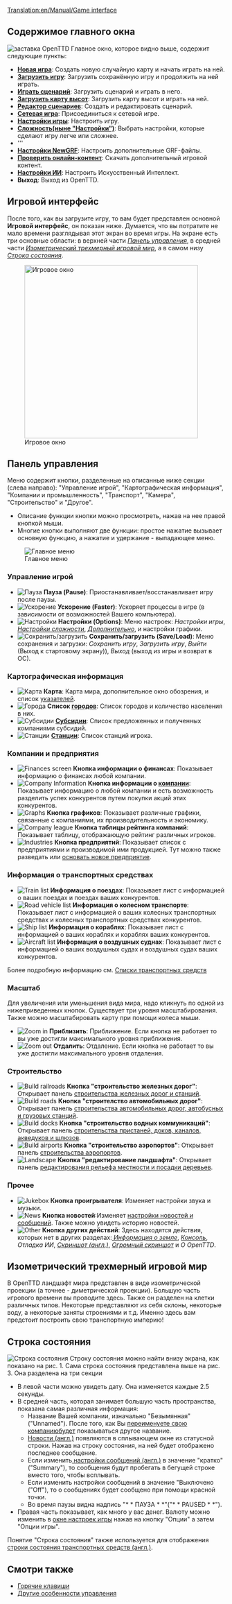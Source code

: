 [[Translation:en/Manual/Game interface]]
{{ru/Необходимо сделать|поправить ссылки после перевода соответствующих страниц}}
{{ru/Manual/Оглавление}}
==Содержимое главного окна==
[[File:ru/Manual/Intro screen.png|frame|center|заставка OpenTTD]]
Главное окно, которое видно выше, содержит следующие пункты:
* '''[[ru/Manual/Новая игра|Новая игра]]''': Создать новую случайную карту и начать играть на ней.
* '''[[ru/Archive/Manual/Сохранение игры|Загрузить игру]]''': Загрузить сохранённую игру и продолжить на ней играть.
* '''[[ru/Archive/Manual/Сценарий|Играть сценарий]]''': Загрузить сценарий и играть в него.
* '''[[ru/Manual/Карта высот|Загрузить карту высот]]''': Загрузить карту высот и играть на ней.
* '''[[ru/Manual/Редактор сценариев|Редактор сценариев]]''': Создать и редактировать сценарий.
* '''[[ru/Manual/Сетевая игра|Сетевая игра]]''': Присоединиться к сетевой игре.
* '''[[ru/Manual/Окно настроек игры|Настройки игры]]''': Настроить игру.
* '''[[ru/Archive/Manual/Settings/Сложность|Сложность(ныне "Настройки")]]''': Выбрать настройки, которые сделают игру легче или сложнее.
* '''
* '''[[ru/Manual/Настройки NewGRF|Настройки NewGRF]]''': Настроить дополнительные GRF-файлы.
* '''[[ru/Manual/Онлайн-контент|Проверить онлайн-контент]]''': Скачать дополнительный игровой контент.
* '''[[ru/Manual/Настройки ИИ|Настройки ИИ]]''': Настроить Искусственный Интеллект.
* '''Выход''': Выход из OpenTTD.

==Игровой интерфейс==
После того, как вы загрузите игру, то вам будет представлен основной '''Игровой интерфейс''', он показан ниже. Думается, что вы потратите не мало времени разглядывая этот экран во время игры. На экране есть три основные области: в верхней части ''[[#panel-upravleniia|Панель управления]]'', в средней части ''[[#izometricheskii-trekhmernyi-igrovoi-mir|Изометрический трехмерный игровой мир]]'', а в самом низу ''[[#stroka-sostoianiia|Строка состояния]]''.

[[File:en/Manual/Interface.png|thumb|none|400px|Игровое окно]]

==Панель управления==
Меню содержит кнопки, разделенные на описанные ниже секции (слева направо): "Управление игрой", "Картографическая информация", "Компании и промышленность", "Транспорт", "Камера", "Строительство" и "Другое".
* Описание функции кнопки можно просмотреть, нажав на нее правой кнопкой мыши.  
* Многие кнопки выполняют две функции: простое нажатие вызывает основную функцию, а нажатие и удержание - выпадающее меню.
[[File:en/Manual/Menu bar.png|none|frame|Главное меню]]

===Управление игрой===
*[[File:en/Manual/Manual html m7fd3f2df.png|Пауза]] '''Пауза (Pause)''': Приостанавливает/восстанавливает игру после паузы.
*[[File:en/Manual/Manual html m56d46b8f.png|Ускорение]] '''Ускорение (Faster)''': Ускоряет процессы в игре (в зависимости от возможностей Вашего компьютера).
*[[File:en/Manual/Manual html md7ebe52.png|Настройки]] '''Настройки (Options)''': Меню настроек: ''Настройки игры'', ''[[ru/Archive/Manual/Settings/Сложность|Настройки сложности]]'', ''[[ru/Archive/Manual/Settings/Расширенные настройки|Дополнительно]]'', и настройки графики.
*[[File:en/Manual/Manual html m3ad9dba5.png|Сохранить/загрузить]] '''Сохранить/загрузить (Save/Load)''': Меню сохранения и загрузки: ''Сохранить игру'', ''Загрузить игру'', ''Выйти'' (Выход к стартовому экрану)), ''Выход'' (выход из игры и возврат в ОС).

===Картографическая информация===
*[[File:en/Manual/Manual html m6cb2b7aa.png|Карта]] '''Карта''': Карта мира, дополнительное окно обозрения, и список [[en/Archive/Manual/Signs|указателей]].
*[[File:en/Manual/Manual html m58c015ad.png|Города]] '''Список [[ru/Manual/Город|городов]]''': Список городов и количество населения в них.
*[[File:en/Manual/Manual html 54594ccb.png|Субсидии]] '''[[en/Manual/Subsidy|Субсидии]]''': Список предложенных и полученных компаниями субсидий.
*[[File:en/Manual/Manual html m791b53c3.png|Станции]] '''[[en/Manual/Station list|Станции]]''': Список станций игрока.

===Компании и предприятия===
*[[File:en/Manual/Manual html 63e6566d.png|Finances screen]] '''Кнопка информации о финансах''': Показывает информацию о финансах любой компании.
*[[File:en/Manual/Manual html 12e20f5b.png|Company Information]] '''Кнопка информации о [[ru/Manual/Транспортная компания|компании]]''': Показывает информацию о любой компании и есть возможность разделить успех конкурентов путем покупки акций этих конкурентов.
*[[File:en/Manual/Manual html 36354981.png|Graphs]] '''Кнопка графиков''': Показывает различные графики, связанные с компаниями, их производительность и экономику.
*[[File:en/Manual/Manual html 2a553acb.png|Company league]] '''Кнопка таблицы рейтинга компаний''': Показывает таблицу, отображающую рейтинг различных игроков.
*[[File:en/Manual/Manual html m4d6ba21e.png|Industries]] '''Кнопка предприятий''': Показывает список с предприятиями и производимой ими продукцией. Тут можно также разведать или [[ru/Manual/Промышленность#osnovanie-novykh-predpriiatii | основать новое предприятие]].

===Информация о транспортных средствах===
*[[File:en/Manual/Manual html m16a497ce.png|Train list]] '''Информация о поездах''': Показывает лист с информацией о ваших поездах и поездах ваших конкурентов.
*[[File:en/Manual/Manual html m3518e48c.png|Road vehicle list]] '''Информация о колесном транспорте''': Показывает лист с информацией о ваших колесных транспортных средствах и колесных транспортных средствах конкурентов.
*[[File:en/Manual/Manual html 53123a33.png|Ship list]] '''Информация о кораблях''': Показывает лист с информацией о ваших кораблях и кораблях ваших конкурентов.
*[[File:en/Manual/Manual html 442702e6.png|Aircraft list]] '''Информация о воздушных суднах''': Показывает лист с информацией о ваших воздушных судах и воздушных судах ваших конкурентов.

Более подробную информацию см. [[ru/Manual/Списки транспортных средств | Списки транспортных средств]]

===Масштаб===
Для увеличения или уменьшения вида мира, надо кликнуть по одной из нижеприведенных кнопок. Существует три уровня масштабирования. Также можно масштабировать карту при помощи колеса мыши.
*[[File:en/Manual/Manual html 628b2aa3.png|Zoom in]] '''Приблизить''': Приближение. Если кнопка не работает то вы уже достигли максимального уровня приближения.
*[[File:en/Manual/Manual html m55168bcb.png|Zoom out]] '''Отдалить''': Отдаление. Если кнопка не работает то вы уже достигли максимального уровня отдаления.

===Строительство===
*[[File:en/Manual/Manual html m772c5b23.png|Build railroads]] '''Кнопка "строительство железных дорог"''': Открывает панель [[ru/Manual/Железнодорожное строительство|строительства железных дорог и станций]].
*[[File:en/Manual/Manual html ma6d6c8c.png|Build roads]] '''Кнопка "строителство автомобильных дорог"''': Открывает панель [[ru/Manual/Автодороги|строительства автомобильных дорог, автобусных и грузовых станций]].
*[[File:en/Manual/Manual html m2cc0c4cd.png|Build docks]] '''Кнопка "строительство водных коммуникаций"''': Открывает панель [[ru/Manual/Водоканалы|строительства пристаней, доков, каналов, акведуков и шлюзов]].
*[[File:en/Manual/Manual html 1ae92703.png|Build airports]] '''Кнопка "строительство аэропортов"''': Открывает панель [[ru/Manual/Постройка аэропорта|строительства аэропортов]].
*[[File:en/Manual/Manual html m233f8633.png|Landscape]] '''Кнопка "редактирование ландшафта"''': Открывает панель [[ru/Manual/Ландшафтный дизайн|редактирования рельефа местности и поcадки деревьев]].

===Прочее===
*[[File:en/Manual/Manual html m6a2249c4.png|Jukebox]] '''Кнопка проигрывателя''': Изменяет настройки звука и музыки.
*[[File:en/Manual/Manual html 2a55c3aa.png|News]] '''Кнопка новостей''':Изменяет [[en/Archive/Manual/Settings/Message settings | настройки новостей и сообщений]]. Также можно увидеть историю новостей.
*[[File:en/Manual/Manual html 51cda05b.png|Other]] '''Кнопка других действий''': Здесь находятся действия, которых нет в других разделах:''[[ru/Manual/Информация о земле| Информация о земле]]'', ''[[ru/Manual/Консоль|Консоль]]'', ''Отладка ИИ'', ''[[en/Manual/Screenshot|Скриншот (англ.)]]'', ''[[en/Manual/Screenshot|Огромный скриншот]]'' и ''О OpenTTD''.

==Изометрический трехмерный игровой мир==
В OpenTTD ландшафт мира представлен в виде изометрической проекции (а точнее - диметрической проекции). Большую часть игрового времени вы проводите здесь. Также он разделен на клетки различных типов. Некоторые представляют из себя склоны, некоторые воду, а некоторые заняты строениями и т.д. Именно здесь вам предстоит построить свою транспортную империю!

==Строка состояния==
[[File:en/Manual/Status-bar.png|none|frame|Строка состояния]]
Строку состояния можно найти внизу экрана, как показано на рис. 1. Сама строка состояния представлена выше на рис. 3. Она разделена на три секции
*В левой части можно увидеть дату. Она изменяется каждые 2.5 секунды.
*В средней часть, которая занимает большую часть пространства, показана самая различная информация:
**Название Вашей компании, изначально "Безымянная" ("Unnamed"). После того, как Вы [[ru/Manual/Транспортная компания| переименуете свою компанию]]будет показываться другое название. 
**[[en/Archive/Manual/News messages | Новости (англ.)]] появляются в сплывающем окне из статусной строки. Нажав на строку состояния, на ней будет отображено последнее сообщение.
**Если изменить[[en/Archive/Manual/Settings/Message settings | настройки сообщений (англ.)]] в значение "кратко"("Summary"), то сообщения будут пробегать в бегущей строке вместо того, чтобы всплывать.
**Если изменить настройки сообщений в значение "Выключено ("Off"), то о сообщениях будет сообщено при помощи красной точки.
**Во время паузы видна надпись "* * ПАУЗА * *"("* * PAUSED * *").
*Правая часть показывает, как много у вас денег. Валюту можно изменить в [[ru/Manual/Окно настроек игры |окне настроек игры]] нажав на кнопку "Опции" а затем "Опции игры".

Понятие "Строка состояния" также используется для отображения [[en/Manual/Status bar|строки состояния транспортных средств (англ.)]].

==Смотри также==
* [[ru/Manual/Горячие клавиши|Горячие клавиши]]
* [[ru/Archive/Manual/Другие особенности управления | Другие особенности управления]]